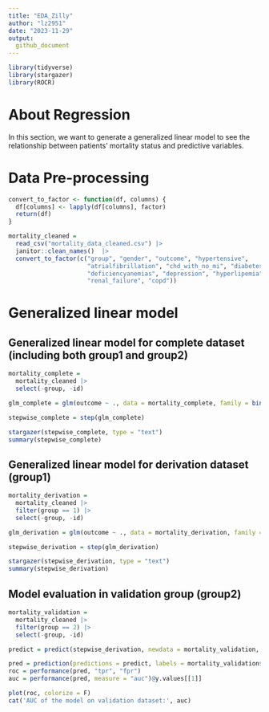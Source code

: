 ```yaml
---
title: "EDA_Zilly"
author: "lz2951"
date: "2023-11-29"
output: 
  github_document
---
```


```r
library(tidyverse)
library(stargazer)
library(ROCR)
```

# About Regression

In this section, we want to generate a generalized linear model to see the relationship between patients' mortality status and predictive variables.

# Data Pre-processing

```r
convert_to_factor <- function(df, columns) {
  df[columns] <- lapply(df[columns], factor)
  return(df)
}

mortality_cleaned = 
  read_csv("mortality_data_cleaned.csv") |>
  janitor::clean_names()  |>
  convert_to_factor(c("group", "gender", "outcome", "hypertensive", 
                      "atrialfibrillation", "chd_with_no_mi", "diabetes", 
                      "deficiencyanemias", "depression", "hyperlipemia", 
                      "renal_failure", "copd"))
```

# Generalized linear model

## Generalized linear model for complete dataset (including both group1 and group2)

```r
mortality_complete = 
  mortality_cleaned |>
  select(-group, -id)
```

```r
glm_complete = glm(outcome ~ ., data = mortality_complete, family = binomial(link = logit))
```

```r
stepwise_complete = step(glm_complete)
```

```r
stargazer(stepwise_complete, type = "text")
summary(stepwise_complete)
```

## Generalized linear model for derivation dataset (group1)

```r
mortality_derivation =
  mortality_cleaned |>
  filter(group == 1) |>
  select(-group, -id) 
```

```r
glm_derivation = glm(outcome ~ ., data = mortality_derivation, family = binomial(link = logit))
```

```r
stepwise_derivation = step(glm_derivation)
```

```r
stargazer(stepwise_derivation, type = "text")
summary(stepwise_derivation)
```

## Model evaluation in validation group (group2)

```r
mortality_validation =
  mortality_cleaned |>
  filter(group == 2) |>
  select(-group, -id) 
```


```r
predict = predict(stepwise_derivation, newdata = mortality_validation, type = "response")
```

```r
pred = prediction(predictions = predict, labels = mortality_validation$outcome)
roc = performance(pred, "tpr", "fpr")
auc = performance(pred, measure = "auc")@y.values[[1]]
```

```r
plot(roc, colorize = F)
cat('AUC of the model on validation dataset:', auc)
```

